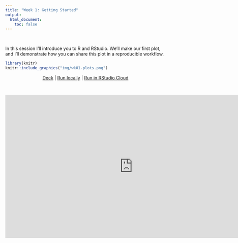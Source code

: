 ```yaml
---
title: "Week 1: Getting Started"
output:
  html_document:
    toc: false
---
```


<br>

In this session I'll introduce you to R and RStudio. We'll make our first plot, and I'll demonstrate how you can share this plot in a reproducible workflow.

```r
library(knitr)
knitr::include_graphics("img/wk01-plots.png")
```


<center>

[Deck](decks/w01_deck.html) | [Run locally](https://github.com/ericpgreen/ieat-covid2020/blob/master/assignments/wk01.Rmd) | [Run in RStudio Cloud](https://rstudio.cloud/spaces/58787/join?access_code=OjiTdrJW4vnSj64sECi3NsIQw1Dwdvow0JHK7KJW)

<br>

<iframe width="800" height="450" src="https://www.youtube.com/embed/fntu_jMsWWE" frameborder="0" allow="accelerometer; autoplay; encrypted-media; gyroscope; picture-in-picture" allowfullscreen></iframe>
</center>

